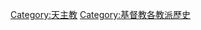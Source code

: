 {{Catmore}}
{{Commonscat|History of Catholicism}}

[[Category:天主教|Category:天主教]]
[[Category:基督教各教派歷史|Category:基督教各教派歷史]]
